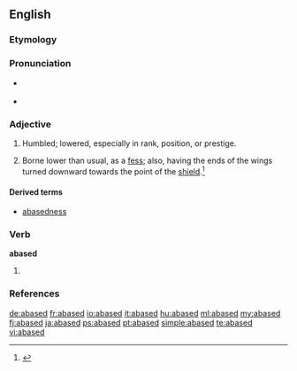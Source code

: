 ==English==

===Etymology===
{{suffix|abase|ed|lang=en}}

===Pronunciation===
* {{a|RP}} {{IPA|/əˈbeɪst/|lang=en}}
* {{a|GenAm}} {{IPA|/əˈbeɪst/|lang=en}}

===Adjective===
{{en-adj}}

# Humbled; lowered, especially in rank, position, or prestige.
# {{context|heraldry|lang=en}} Borne lower than usual, as a [[fess]]; also, having the ends of the wings turned downward towards the point of the [[shield]].<ref>{{R:MW3 1976|page=2}}</ref>

====Derived terms====
* [[abasedness]]

===Verb===
'''abased'''

# {{en-past of|abase}}

===References===
<references/>

[[de:abased]]
[[fr:abased]]
[[io:abased]]
[[it:abased]]
[[hu:abased]]
[[ml:abased]]
[[my:abased]]
[[fj:abased]]
[[ja:abased]]
[[ps:abased]]
[[pt:abased]]
[[simple:abased]]
[[te:abased]]
[[vi:abased]]